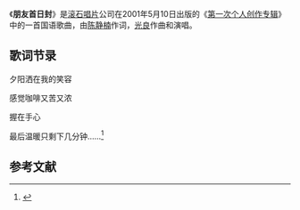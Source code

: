 {{expand|time=2011-06-15T07:53:06+00:00}}
{{infoboxneeded|time=2011-06-15T07:53:06+00:00}}
《'''朋友首日封'''》是[[滚石唱片|滚石唱片]]公司在2001年5月10日出版的《[[第一次个人创作专辑|第一次个人创作专辑]]》中的一首国语歌曲，由[[陈静楠|陈静楠]]作词，[[光良|光良]]作曲和演唱。

== 歌词节录 ==
夕阳洒在我的笑容

感觉咖啡又苦又浓

握在手心

最后温暖只剩下几分钟……<ref>{{cite web|url=http://www.qiyi.com/yinyue/20110223/947c1f6541896e04.html?share_sTime=0-share_eTime=295|title=朋友首日封MV|date=|accessdate=2011-06-14|publisher=奇艺视频|author=}}{{dead link|date=2018年3月 |bot=InternetArchiveBot |fix-attempted=yes }}</ref>

== 参考文献 ==
{{reflist}}